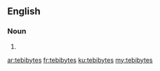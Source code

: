 ==English==

===Noun===
{{head|en|plural}}

# {{plural of|tebibyte|lang=en|nocat=1}}

[[ar:tebibytes]]
[[fr:tebibytes]]
[[ku:tebibytes]]
[[my:tebibytes]]